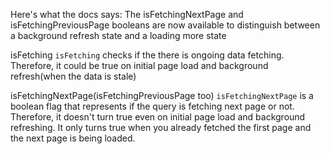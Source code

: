 
Here's what the docs says:
The isFetchingNextPage and isFetchingPreviousPage booleans are now available to distinguish between a background refresh state and a loading more state

isFetching
`isFetching` checks if the there is ongoing data fetching. Therefore, it could be true on initial page load and background refresh(when the data is stale)

isFetchingNextPage(isFetchingPreviousPage too)
`isFetchingNextPage` is a boolean flag that represents if the query is fetching next page or not. Therefore, it doesn't turn true even on initial page load and background refreshing. It only turns true when you already fetched the first page and the next page is being loaded.
